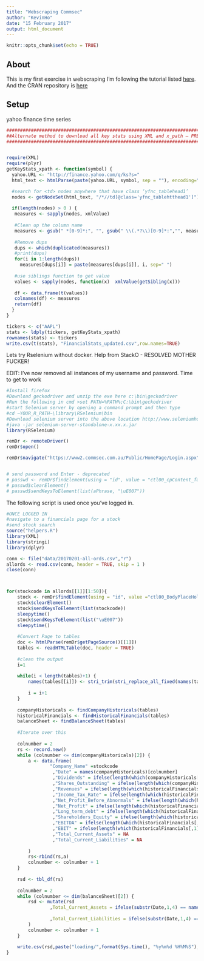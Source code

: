 ```yaml
---
title: "Webscraping Commsec"
author: "KevinHo"
date: "15 February 2017"
output: html_document
---
```


```r
knitr::opts_chunk$set(echo = TRUE)

```

## About

This is my first exercise in webscraping
I'm following the tutorial listed [here](https://blog.rstudio.org/2014/11/24/rvest-easy-web-scraping-with-r/).
And the CRAN repository is [here](https://cran.r-project.org/web/packages/rvest/index.html)

## Setup



yahoo finance time series

```r
#######################################################################
##Alternate method to download all key stats using XML and x_path – PREFERRED WAY
#######################################################################


require(XML)
require(plyr)
getKeyStats_xpath <- function(symbol) {
  yahoo.URL <- "http://finance.yahoo.com/q/ks?s="
  html_text <- htmlParse(paste(yahoo.URL, symbol, sep = ""), encoding="UTF-8")

  #search for <td> nodes anywhere that have class ‘yfnc_tablehead1’
  nodes <- getNodeSet(html_text, "/*//td[@class='yfnc_tablehtthead1']")
  
  if(length(nodes) > 0 ) {
   measures <- sapply(nodes, xmlValue)
   
   #Clean up the column name
   measures <- gsub(" *[0-9]*:", "", gsub(" \\(.*?\\)[0-9]*:","", measures))   
   
   #Remove dups
   dups <- which(duplicated(measures))
   #print(dups) 
   for(i in 1:length(dups)) 
     measures[dups[i]] = paste(measures[dups[i]], i, sep=" ")
   
   #use siblings function to get value
   values <- sapply(nodes, function(x)  xmlValue(getSibling(x)))
   
   df <- data.frame(t(values))
   colnames(df) <- measures
   return(df)
  }
}

tickers <- c("AAPL")
stats <- ldply(tickers, getKeyStats_xpath)
rownames(stats) <- tickers
write.csv(t(stats), "FinancialStats_updated.csv",row.names=TRUE)  
```




Lets try Rselenium without docker. Help from StackO - RESOLVED MOTHER FUCKER!

EDIT: I've now removed all instances of my username and password. Time to get to work

```r

#Install firefox
#Download geckodriver and unzip the exe here c:\bin\geckodriver
#Run the following in cmd >set PATH=%PATH%;C:\bin\geckodriver
#start Selenium server by opening a command prompt and then type
#cd ~YOUR_R_PATH~\library\RSelenium\bin
#Download selenium server into the above location http://www.seleniumhq.org/download/ 
#java -jar selenium-server-standalone-x.xx.x.jar
library(RSelenium)

remDr <- remoteDriver()
remDr$open()

remDr$navigate("https://www2.commsec.com.au/Public/HomePage/Login.aspx")


# send password and Enter - deprecated
# passwd <- remDr$findElement(using = "id", value = "ctl00_cpContent_fakepassword")
# passwd$clearElement()
# passwd$sendKeysToElement(list(aPhrase, "\uE007"))
```

The following script is used once you've logged in.
```r
#ONCE LOGGED IN
#navigate to a financials page for a stock
#send stock search
source("helpers.R")
library(XML)
library(stringi)
library(dplyr)

conn <- file("data/20170201-all-ords.csv","r")
allords <- read.csv(conn, header = TRUE, skip = 1 )
close(conn)



for(stockcode in allords[[1]][1:50]){
    stock <- remDr$findElement(using = "id", value ="ctl00_BodyPlaceHolder_FinancialsView1_ucCompanyProfilesHeader_ucSecuritySearch_txtSmartSearch_Input")
    stock$clearElement()
    stock$sendKeysToElement(list(stockcode))
    sleepytime()
    stock$sendKeysToElement(list("\uE007"))
    sleepytime()
    
    #Convert Page to tables
    doc <- htmlParse(remDr$getPageSource()[[1]])
    tables <- readHTMLTable(doc, header = TRUE)
    
    #clean the output
    i=1
    
    while(i < length(tables)+1) {
        names(tables[[i]]) <- stri_trim(stri_replace_all_fixed(names(tables[[i]]),"\n",""))
        
        i = i+1
    }
    
    companyHistoricals <- findCompanyHistoricals(tables)
    historicalFinancials <- findHistoricalFinancials(tables)
    balanceSheet <- findBalanceSheet(tables)
    
    #Iterate over this
    
    colnumber = 2
    rs <- record.new()
    while (colnumber <= dim(companyHistoricals)[2]) {
        a <- data.frame(
                "Company_Name" =stockcode
                 ,"Date" = names(companyHistoricals)[colnumber]
                 ,"Dividends" = ifelse(length(which(companyHistoricals[,1] %in% "Dividends (cents)")) == 0,NA, as.numeric(gsub("[^0-9\\.]","",as.character(companyHistoricals[which(companyHistoricals[,1] %in% "Dividends (cents)"),][colnumber][[1]]))))
                 ,"Shares_Outstanding" = ifelse(length(which(companyHistoricals[,1] %in% "Shares Outstanding (m)")) == 0, NA, as.numeric(gsub("[^0-9\\.]","",as.character(companyHistoricals[which(companyHistoricals[,1] %in% "Shares Outstanding (m)"),][colnumber][[1]]))))
                 ,"Revenues" = ifelse(length(which(historicalFinancials[,1] %in% "Revenues (m)")) == 0, NA, as.numeric(gsub("[^0-9\\.]","",as.character(historicalFinancials[which(historicalFinancials[,1] %in% "Revenues (m)"),][colnumber][[1]]))))
                 ,"Income_Tax_Rate" = ifelse(length(which(historicalFinancials[,1] %in% "Income tax rate (%)")) == 0, NA, as.numeric(gsub("[^0-9\\.]","",as.character(historicalFinancials[which(historicalFinancials[,1] %in% "Income tax rate (%)"),][colnumber][[1]]))))
                 ,"Net_Profit_Before_Abnormals" = ifelse(length(which(historicalFinancials[,1] %in% "Net Profit Before Abnormals (m)")) == 0, NA, as.numeric(gsub("[^0-9\\.]","",as.character(historicalFinancials[which(historicalFinancials[,1] %in% "Net Profit Before Abnormals (m)"),][colnumber][[1]]))))
                 ,"Net_Profit" = ifelse(length(which(historicalFinancials[,1] %in% "Net Profit (m)")) == 0, NA, as.numeric(gsub("[^0-9\\.]","",as.character(historicalFinancials[which(historicalFinancials[,1] %in% "Net Profit (m)"),][colnumber][[1]]))))
                 ,"Long_term_debt" = ifelse(length(which(historicalFinancials[,1] %in% "Long term debt (m)")) == 0, NA, as.numeric(gsub("[^0-9\\.]","",as.character(historicalFinancials[which(historicalFinancials[,1] %in% "Long term debt (m)"),][colnumber][[1]]))))
                 ,"Shareholders_Equity" = ifelse(length(which(historicalFinancials[,1] %in% "Shareholders Equity (m)")) == 0, NA, as.numeric(gsub("[^0-9\\.]","",as.character(historicalFinancials[which(historicalFinancials[,1] %in% "Shareholders Equity (m)"),][colnumber][[1]]))))
                 ,"EBITDA" = ifelse(length(which(historicalFinancials[,1] %in% "EBITDA (m)")) == 0, NA, as.numeric(gsub("[^0-9\\.]","",as.character(historicalFinancials[which(historicalFinancials[,1] %in% "EBITDA (m)"),][colnumber][[1]]))))
                 ,"EBIT" = ifelse(length(which(historicalFinancials[,1] %in% "EBIT (m)")) == 0, NA, as.numeric(gsub("[^0-9\\.]","",as.character(historicalFinancials[which(historicalFinancials[,1] %in% "EBIT (m)"),][colnumber][[1]]))))
                 ,"Total_Current_Assets" = NA
                 ,"Total_Current_Liabilities" = NA 
                   
        )
        rs<-rbind(rs,a)
        colnumber <- colnumber + 1
    }
    
    rsd <- tbl_df(rs)
    
    colnumber = 2
    while (colnumber <= dim(balanceSheet)[2]) {
        rsd <- mutate(rsd
                ,Total_Current_Assets = ifelse(substr(Date,1,4) == names(balanceSheet)[colnumber], as.numeric(gsub("[^0-9\\.]","",as.character(balanceSheet[which(balanceSheet[,1] %in% "Total Current Assets"),][colnumber][[1]]))),Total_Current_Assets)
               
                ,Total_Current_Liabilities = ifelse(substr(Date,1,4) == names(balanceSheet)[colnumber], as.numeric(gsub("[^0-9\\.]","",as.character(balanceSheet[which(balanceSheet[,1] %in% "Total Current Liabilities"),][colnumber][[1]]))),Total_Current_Liabilities) 
        )
        colnumber <- colnumber + 1
    }
    
    write.csv(rsd,paste("loading/",format(Sys.time(), "%y%m%d %H%M%S")," ",stockcode,".csv",sep = "") )
}

```

 
 